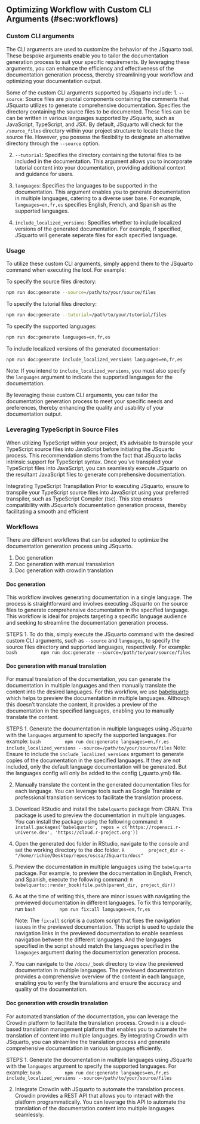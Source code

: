 ## Optimizing Workflow with Custom CLI Arguments (#sec:workflows)

### Custom CLI arguments 
The CLI arguments are used to customize the behavior of the JSquarto tool. These bespoke arguments enable you to tailor the documentation generation process to suit your specific requirements. By leveraging these arguments, you can enhance the efficiency and effectiveness of the documentation generation process, thereby streamlining your workflow and optimizing your documentation output.

Some of the custom CLI arguments supported by JSquarto include:
1. `--source`:  Source files are pivotal components containing the comments that JSquarto utilizes to generate comprehensive documentation. Specifies the directory containing the source files to be documented. These files can be can be written in various languages supported by JSquarto, such as JavaScript, TypeScript, and JSX. By default, JSquarto will check for the `/source_files` directory within your project structure to locate these the source file. However, you possess the flexibility to designate an alternative directory through the `--source` option.

2. `--tutorial`: Specifies the directory containing the tutorial files to be included in the documentation. This argument allows you to incorporate tutorial content into your documentation, providing additional context and guidance for users. 

3. `languages`: Specifies the languages to be supported in the documentation. This argument enables you to generate documentation in multiple languages, catering to a diverse user base. For example, `languages=en,fr,es` specifies English, French, and Spanish as the supported languages.

4. `include_localized_versions`: Specifies whether to include localized versions of the generated documentation. For example, if specified, JSquarto will generate seperate files for each specified language. 


### Usage
To utilize these custom CLI arguments, simply append them to the JSquarto command when executing the tool. For example:

To specify the source files directory:
```bash
npm run doc:generate --source=/path/to/your/source/files 
```

To specify the tutorial files directory:
```bash
npm run doc:generate --tutorial=/path/to/your/tutorial/files
```

To specify the supported languages:
```bash
npm run doc:generate languages=en,fr,es
```

To include localized versions of the generated documentation:
```bash
npm run doc:generate include_localized_versions languages=en,fr,es
```

Note: If you intend to `include_localized_versions`, you must also specify the `languages` argument to indicate the supported languages for the documentation.

By leveraging these custom CLI arguments, you can tailor the documentation generation process to meet your specific needs and preferences, thereby enhancing the quality and usability of your documentation output.


### Leveraging TypeScript in Source Files
When utilizing TypeScript within your project, it's advisable to transpile your TypeScript source files into JavaScript before initiating the JSquarto process. This recommendation stems from the fact that JSquarto lacks intrinsic support for TypeScript syntax. Once you've transpiled your TypeScript files into JavaScript, you can seamlessly execute JSquarto on the resultant JavaScript files to generate comprehensive documentation.

Integrating TypeScript Transpilation
Prior to executing JSquarto, ensure to transpile your TypeScript source files into JavaScript using your preferred transpiler, such as TypeScript Compiler (tsc). This step ensures compatibility with JSquarto's documentation generation process, thereby facilitating a smooth and efficient 


### Workflows
There are different workflows that can be adopted to optimize the documentation generation process using JSquarto.

1. Doc generation
2. Doc generation with manual transalation
3. Doc generation with crowdin translation

#### Doc generation
This workflow involves generating documentation in a single language. The process is straightforward and involves executing JSquarto on the source files to generate comprehensive documentation in the specified language. This workflow is ideal for projects targeting a specific language audience and seeking to streamline the documentation generation process.

STEPS
1. To do this, simply execute the JSquarto command with the desired custom CLI arguments, such as `--source` and `languages`, to specify the source files directory and supported languages, respectively. For example:
    ```bash
        npm run doc:generate --source=/path/to/your/source/files 
    ```

#### Doc generation with manual translation
For manual translation of the documentation, you can generate the documentation in multiple languages and then manually translate the content into the desired languages. For this workflow, we use [babelquarto](https://docs.ropensci.org/babelquarto/) which helps to preview the documentation in multiple languages. Although this doesn't translate the content, it provides a preview of the documentation in the specified languages, enabling you to manually translate the content.

STEPS
1. Generate the documentation in multiple languages using JSquarto with the `languages` argument to specify the supported languages. For example:
    ```bash
        npm run doc:generate languages=en,fr,es include_localized_versions --source=/path/to/your/source/files
    ```
Note: Ensure to include the `include_localized_versions` argument to generate copies of the documentation in the specified languages. If they are not included, only the default language documentation will be generated. But the languages config will only be added to the config (_quarto.yml) file.

2. Manually translate the content in the generated documentation files for each language. You can leverage tools such as Google Translate or professional translation services to facilitate the translation process.

3. Download RStudio and install the `babelquarto` package from CRAN. This package is used to preview the documentation in multiple languages. You can install the package using the following command:
    ```R
        install.packages('babelquarto', repos = c('https://ropensci.r-universe.dev', 'https://cloud.r-project.org'))
    ```

4. Open the generated doc folder in RStudio, navigate to the console and set the working directory to the doc folder.
    ```R
        project_dir <- "/home/richie/Desktop/repos/oscsa/JSquarto/docs"
    ```

5. Preview the documentation in multiple languages using the `babelquarto` package. For example, to preview the documentation in English, French, and Spanish, execute the following command:
    ```R
       babelquarto::render_book(file.path(parent_dir, project_dir))
    ```
6. As at the time of writing this, there are minor issues with navigating the previewed documentation in different languages. To fix this temporarily, run 
    ```bash
        npm run fix:all languages=en,fr,es
    ```

    Note: The `fix:all` script is a custom script that fixes the navigation issues in the previewed documentation. This script is used to update the navigation links in the previewed documentation to enable seamless navigation between the different languages. And the languages specified in the script should match the languages specified in the `languages` argument during the documentation generation process.

7. You can navigate to the `/docs/_book` directory to view the previewed documentation in multiple languages. The previewed documentation provides a comprehensive overview of the content in each language, enabling you to verify the translations and ensure the accuracy and quality of the documentation.



#### Doc generation with crowdin translation
For automated translation of the documentation, you can leverage the Crowdin platform to facilitate the translation process. Crowdin is a cloud-based translation management platform that enables you to automate the translation of content into multiple languages. By integrating Crowdin with JSquarto, you can streamline the translation process and generate comprehensive documentation in various languages efficiently.

STEPS
1. Generate the documentation in multiple languages using JSquarto with the `languages` argument to specify the supported languages. For example:
    ```bash
        npm run doc:generate languages=en,fr,es include_localized_versions --source=/path/to/your/source/files
    ```

2. Integrate Crowdin with JSquarto to automate the translation process. Crowdin provides a REST API that allows you to interact with the platform programmatically. You can leverage this API to automate the translation of the documentation content into multiple languages seamlessly.



